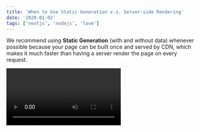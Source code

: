 ```yaml
---
title: 'When to Use Static Generation v.s. Server-side Rendering'
date: '2020-01-02'
tags: ['nextjs', 'nodejs', 'love']
---
```


We recommend using **Static Generation** (with and without data) whenever possible because your page can be built once and served by CDN, which makes it much faster than having a server render the page on every request.

<Video id='6ih_3m_UPKg?si=6L0V8CfHsl0R6LpH' />

You can use Static Generation for many types of pages, including:

- Marketing pages
- Blog posts
- E-commerce product listings
- Help and documentation

<CustomImage src='https://raw.githubusercontent.com/Chukwuemekamusic/blogPosts/master/images/education.jpg' alt='ChatGPT provides update'/>

You should ask yourself: "Can I pre-render this page **ahead** of a user's request?" If the answer is yes, then you should choose Static Generation.

On the other hand, Static Generation is **not** a good idea if you cannot pre-render a page ahead of a user's request. Maybe your page shows frequently updated data, and the page content changes on every request.

In that case, you can use **Server-Side Rendering**. It will be slower, but the pre-rendered page will always be up-to-date. Or you can skip pre-rendering and use client-side JavaScript to populate data.
